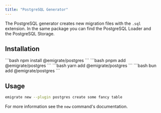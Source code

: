 ```yaml
---
title: "PostgreSQL Generator"
---
```



The PostgreSQL generator creates new migration files with the `.sql` extension. In the same package you can find the <Link href="/plugins/loaders/postgres/">PostgreSQL Loader</Link> and the <Link href="/plugins/storage/postgres/">PostgreSQL Storage</Link>.

## Installation

<Tabs>
  <TabItem label="npm">
    ```bash
    npm install @emigrate/postgres
    ```
  </TabItem>
  <TabItem label="pnpm">
    ```bash
    pnpm add @emigrate/postgres
    ```
  </TabItem>
  <TabItem label="yarn">
    ```bash
    yarn add @emigrate/postgres
    ```
  </TabItem>
  <TabItem label="bun">
    ```bash
    bun add @emigrate/postgres
    ```
  </TabItem>
</Tabs>

## Usage

```bash
emigrate new --plugin postgres create some fancy table
```

For more information see <Link href="/commands/new/">the `new` command</Link>'s documentation.
